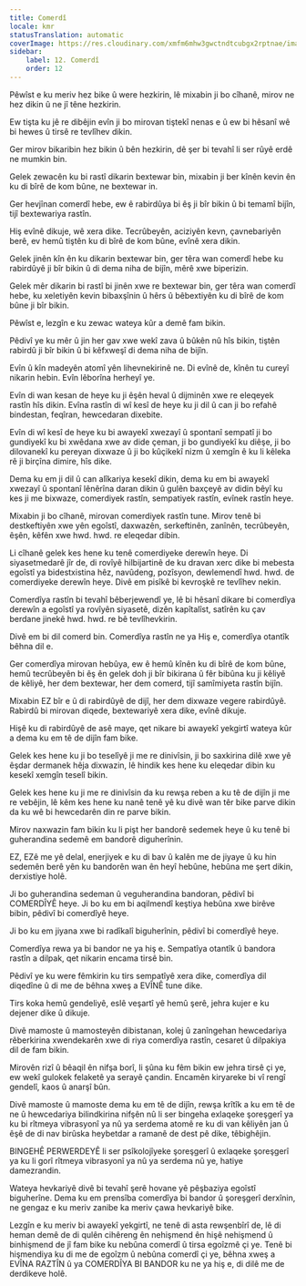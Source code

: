 ```yaml
---
title: Comerdî
locale: kmr
statusTranslation: automatic
coverImage: https://res.cloudinary.com/xmfm6mhw3gwctndtcubgx2rptnae/image/upload/v1740337243/small_cover_educacion_fundamental_a051170f1c.webp
sidebar:
    label: 12. Comerdî
    order: 12
---
```

Pêwîst e ku meriv hez bike û were hezkirin, lê mixabin ji bo cîhanê, mirov ne hez dikin û ne jî têne hezkirin.

Ew tişta ku jê re dibêjin evîn ji bo mirovan tiştekî nenas e û ew bi hêsanî wê bi hewes û tirsê re tevlîhev dikin.

Ger mirov bikaribin hez bikin û bên hezkirin, dê şer bi tevahî li ser rûyê erdê ne mumkin bin.

Gelek zewacên ku bi rastî dikarin bextewar bin, mixabin ji ber kînên kevin ên ku di bîrê de kom bûne, ne bextewar in.

Ger hevjînan comerdî hebe, ew ê rabirdûya bi êş ji bîr bikin û bi temamî bijîn, tijî bextewariya rastîn.

Hiş evînê dikuje, wê xera dike. Tecrûbeyên, aciziyên kevn, çavnebariyên berê, ev hemû tiştên ku di bîrê de kom bûne, evînê xera dikin.

Gelek jinên kîn ên ku dikarin bextewar bin, ger têra wan comerdî hebe ku rabirdûyê ji bîr bikin û di dema niha de bijîn, mêrê xwe biperizin.

Gelek mêr dikarin bi rastî bi jinên xwe re bextewar bin, ger têra wan comerdî hebe, ku xeletiyên kevin bibaxşînin û hêrs û bêbextiyên ku di bîrê de kom bûne ji bîr bikin.

Pêwîst e, lezgîn e ku zewac wateya kûr a demê fam bikin.

Pêdivî ye ku mêr û jin her gav xwe wekî zava û bûkên nû hîs bikin, tiştên rabirdû ji bîr bikin û bi kêfxweşî di dema niha de bijîn.

Evîn û kîn madeyên atomî yên lihevnekirinê ne. Di evînê de, kînên tu cureyî nikarin hebin. Evîn lêborîna herheyî ye.

Evîn di wan kesan de heye ku ji êşên heval û dijminên xwe re eleqeyek rastîn hîs dikin. Evîna rastîn di wî kesî de heye ku ji dil û can ji bo refahê bindestan, feqîran, hewcedaran dixebite.

Evîn di wî kesî de heye ku bi awayekî xwezayî û spontanî sempatî ji bo gundiyekî ku bi xwêdana xwe av dide çeman, ji bo gundiyekî ku diêşe, ji bo dilovanekî ku pereyan dixwaze û ji bo kûçikekî nizm û xemgîn ê ku li kêleka rê ji birçîna dimire, hîs dike.

Dema ku em ji dil û can alîkariya kesekî dikin, dema ku em bi awayekî xwezayî û spontanî lênêrîna daran dikin û gulên baxçeyê av didin bêyî ku kes ji me bixwaze, comerdiyek rastîn, sempatiyek rastîn, evînek rastîn heye.

Mixabin ji bo cîhanê, mirovan comerdiyek rastîn tune. Mirov tenê bi destkeftiyên xwe yên egoîstî, daxwazên, serkeftinên, zanînên, tecrûbeyên, êşên, kêfên xwe hwd. hwd. re eleqedar dibin.

Li cîhanê gelek kes hene ku tenê comerdiyeke derewîn heye. Di siyasetmedarê jîr de, di rovîyê hilbijartinê de ku dravan xerc dike bi mebesta egoîstî ya bidestxistina hêz, navûdeng, pozîsyon, dewlemendî hwd. hwd. de comerdiyeke derewîn heye. Divê em pisîkê bi kevroşkê re tevlîhev nekin.

Comerdîya rastîn bi tevahî bêberjewendî ye, lê bi hêsanî dikare bi comerdîya derewîn a egoîstî ya rovîyên siyasetê, dizên kapîtalîst, satîrên ku çav berdane jinekê hwd. hwd. re bê tevlîhevkirin.

Divê em bi dil comerd bin. Comerdîya rastîn ne ya Hiş e, comerdîya otantîk bêhna dil e.

Ger comerdîya mirovan hebûya, ew ê hemû kînên ku di bîrê de kom bûne, hemû tecrûbeyên bi êş ên gelek doh ji bîr bikirana û fêr bibûna ku ji kêliyê de kêliyê, her dem bextewar, her dem comerd, tijî samîmiyeta rastîn bijîn.

Mixabin EZ bîr e û di rabirdûyê de dijî, her dem dixwaze vegere rabirdûyê. Rabirdû bi mirovan diqede, bextewariyê xera dike, evînê dikuje.

Hişê ku di rabirdûyê de asê maye, qet nikare bi awayekî yekgirtî wateya kûr a dema ku em tê de dijîn fam bike.

Gelek kes hene ku ji bo teselîyê ji me re dinivîsin, ji bo saxkirina dilê xwe yê êşdar dermanek hêja dixwazin, lê hindik kes hene ku eleqedar dibin ku kesekî xemgîn teselî bikin.

Gelek kes hene ku ji me re dinivîsin da ku rewşa reben a ku tê de dijîn ji me re vebêjin, lê kêm kes hene ku nanê tenê yê ku divê wan têr bike parve dikin da ku wê bi hewcedarên din re parve bikin.

Mirov naxwazin fam bikin ku li pişt her bandorê sedemek heye û ku tenê bi guherandina sedemê em bandorê diguherînin.

EZ, EZê me yê delal, enerjiyek e ku di bav û kalên me de jiyaye û ku hin sedemên berê yên ku bandorên wan ên heyî hebûne, hebûna me şert dikin, derxistiye holê.

Ji bo guherandina sedeman û veguherandina bandoran, pêdivî bi COMERDÎYÊ heye. Ji bo ku em bi aqilmendî keştiya hebûna xwe birêve bibin, pêdivî bi comerdîyê heye.

Ji bo ku em jiyana xwe bi radîkalî biguherînin, pêdivî bi comerdîyê heye.

Comerdîya rewa ya bi bandor ne ya hiş e. Sempatîya otantîk û bandora rastîn a dilpak, qet nikarin encama tirsê bin.

Pêdivî ye ku were fêmkirin ku tirs sempatîyê xera dike, comerdîya dil diqedîne û di me de bêhna xweş a EVÎNÊ tune dike.

Tirs koka hemû gendeliyê, eslê veşartî yê hemû şerê, jehra kujer e ku dejener dike û dikuje.

Divê mamoste û mamosteyên dibistanan, kolej û zanîngehan hewcedariya rêberkirina xwendekarên xwe di riya comerdîya rastîn, cesaret û dilpakiya dil de fam bikin.

Mirovên rizî û bêaqil ên nifşa borî, li şûna ku fêm bikin ew jehra tirsê çi ye, ew wekî gulokek felaketê ya serayê çandin. Encamên kiryareke bi vî rengî gendelî, kaos û anarşî bûn.

Divê mamoste û mamoste dema ku em tê de dijîn, rewşa krîtîk a ku em tê de ne û hewcedariya bilindkirina nifşên nû li ser bingeha exlaqeke şoreşgerî ya ku bi rîtmeya vibrasyonî ya nû ya serdema atomê re ku di van kêliyên jan û êşê de di nav birûska heybetdar a ramanê de dest pê dike, têbighêjin.

BINGEHÊ PERWERDEYÊ li ser psîkolojîyeke şoreşgerî û exlaqeke şoreşgerî ya ku li gorî rîtmeya vibrasyonî ya nû ya serdema nû ye, hatiye damezrandin.

Wateya hevkariyê divê bi tevahî şerê hovane yê pêşbaziya egoîstî biguherîne. Dema ku em prensîba comerdîya bi bandor û şoreşgerî derxînin, ne gengaz e ku meriv zanibe ka meriv çawa hevkariyê bike.

Lezgîn e ku meriv bi awayekî yekgirtî, ne tenê di asta rewşenbîrî de, lê di heman demê de di qulên cihêreng ên nehişmend ên hişê nehişmend û binhişmend de jî fam bike ku nebûna comerdî û tirsa egoîzmê çi ye. Tenê bi hişmendiya ku di me de egoîzm û nebûna comerdî çi ye, bêhna xweş a EVÎNA RAZTÎN û ya COMERDÎYA BI BANDOR ku ne ya hiş e, di dilê me de derdikeve holê.


